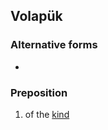 {{also|bídu}}
==Volapük==

===Alternative forms===
* {{l|vo|biduy}}

===Preposition===
{{head|vo|preposition}}

# of the [[kind]]